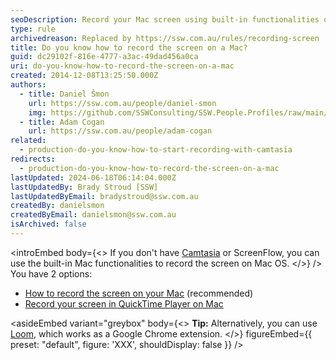```yaml
---
seoDescription: Record your Mac screen using built-in functionalities or popular alternatives like Camtasia and ScreenFlow.
type: rule
archivedreason: Replaced by https://ssw.com.au/rules/recording-screen
title: Do you know how to record the screen on a Mac?
guid: dc29102f-816e-4777-a3ac-49dad456a0ca
uri: do-you-know-how-to-record-the-screen-on-a-mac
created: 2014-12-08T13:25:50.000Z
authors:
  - title: Daniel Šmon
    url: https://ssw.com.au/people/daniel-smon
    img: https://github.com/SSWConsulting/SSW.People.Profiles/raw/main/Daniel-Smon/Images/Daniel-Smon-Profile.jpg
  - title: Adam Cogan
    url: https://ssw.com.au/people/adam-cogan
related:
  - production-do-you-know-how-to-start-recording-with-camtasia
redirects:
  - production-do-you-know-how-to-record-the-screen-on-a-mac
lastUpdated: 2024-06-18T06:14:04.000Z
lastUpdatedBy: Brady Stroud [SSW]
lastUpdatedByEmail: bradystroud@ssw.com.au
createdBy: danielsmon
createdByEmail: danielsmon@ssw.com.au
isArchived: false
---
```


<introEmbed
  body={<>
If you don't have [Camtasia](/production-do-you-know-how-to-start-recording-with-camtasia) or ScreenFlow, you can use the built-in Mac functionalities to record the screen on Mac OS.
  </>}
/>
You have 2 options:

* [How to record the screen on your Mac](https://support.apple.com/en-au/HT208721) (recommended)
* [Record your screen in QuickTime Player on Mac](https://support.apple.com/en-ca/guide/quicktime-player/qtp97b08e666/mac)

<asideEmbed
  variant="greybox"
  body={<>
    **Tip:** Alternatively, you can use [Loom](https://www.useloom.com), which works as a Google Chrome extension.
  </>}
  figureEmbed={{
    preset: "default",
    figure: 'XXX',
    shouldDisplay: false
  }}
/>
